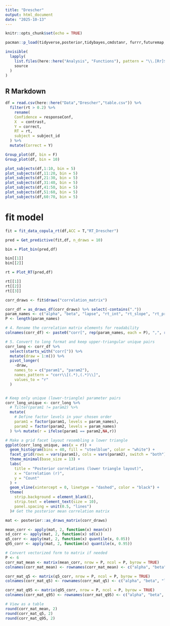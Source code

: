 ```yaml
---
title: "Drescher"
output: html_document
date: "2025-10-13"
---
```


```r
knitr::opts_chunk$set(echo = TRUE)

pacman::p_load(tidyverse,posterior,tidybayes,cmdstanr, furrr,futuremap,ordbetareg, future.apply)

invisible(
  lapply(
    list.files(here::here("Analysis", "Functions"), pattern = "\\.[Rr]$", full.names = TRUE),
    source
  )
)
```

## R Markdown

```r
df = read.csv(here::here("Data","Drescher","table.csv")) %>% 
  filter(rt > 0.2) %>% 
    rename(
    Confidence = responseConf,
    X  = contrast,
    Y = correct,
    RT = rt,
    subject = subject_id
  ) %>% 
  mutate(Correct = Y)
```


```r

Group_plot(df, bin = F)
Group_plot(df, bin = 10)

```


```r

plot_subjects(df,1:10, bin = 5)
plot_subjects(df,11:20, bin = 5)
plot_subjects(df,21:30, bin = 5)
plot_subjects(df,31:40, bin = 5)
plot_subjects(df,41:50, bin = 5)
plot_subjects(df,51:60, bin = 5)
plot_subjects(df,60:70, bin = 5)

```

# fit model

```r

fit = fit_data_copula_rt(df,ACC = T,"RT_Drescher")

```


```r
pred = Get_predictive(fit,df, n_draws = 10)
```





```r

bin = Plot_bin(pred,df)

bin[[1]]
bin[[2]]

```




```r
rt = Plot_RT(pred,df)

rt[[1]]
rt[[2]]
rt[[3]]
```

```r
corr_draws <- fit$draws("correlation_matrix")

corr_df = as_draws_df(corr_draws) %>% select(-contains("."))
param_names <- c("alpha", "beta", "lapse", "rt_int", "rt_slope", "rt_prec")
P <- length(param_names)

# 4. Rename the correlation matrix elements for readability
colnames(corr_df) <- paste0("corr[", rep(param_names, each = P), ",", rep(param_names, times = P), "]")

# 5. Convert to long format and keep upper-triangular unique pairs
corr_long <- corr_df %>% 
  select(starts_with("corr[")) %>% 
  mutate(draw = 1:n()) %>% 
  pivot_longer(
    -draw,
    names_to = c("param1", "param2"),
    names_pattern = "corr\\[(.*),(.*)\\]",
    values_to = "r"
  )


# Keep only unique (lower-triangle) parameter pairs
corr_long_unique <- corr_long %>%
  # filter(param1 != param2) %>%
  mutate(
    # Define factor levels in your chosen order
    param1 = factor(param1, levels = param_names),
    param2 = factor(param2, levels = param_names)
  ) %>% mutate(r = ifelse(param1 == param2,NA,r))

# Make a grid facet layout resembling a lower triangle
ggplot(corr_long_unique, aes(x = r)) +
  geom_histogram(bins = 40, fill = "steelblue", color = "white") +
  facet_grid(rows = vars(param1), cols = vars(param2), switch = "both") +
  theme_minimal(base_size = 13) +
  labs(
    title = "Posterior correlations (lower triangle layout)",
    x = "Correlation (r)",
    y = "Count"
  ) +
  geom_vline(xintercept = 0, linetype = "dashed", color = "black") +
  theme(
    strip.background = element_blank(),
    strip.text = element_text(size = 10),
    panel.spacing = unit(0.5, "lines")
  )# Get the posterior mean correlation matrix
```


```r
mat <- posterior::as_draws_matrix(corr_draws)

mean_corr <- apply(mat, 2, function(x) mean(x))
sd_corr <- apply(mat, 2, function(x) sd(x))
q5_corr <- apply(mat, 2, function(x) quantile(x, 0.05))
q95_corr <- apply(mat, 2, function(x) quantile(x, 0.95))

# Convert vectorized form to matrix if needed
P <- 6
corr_mat_mean <- matrix(mean_corr, nrow = P, ncol = P, byrow = TRUE)
colnames(corr_mat_mean) <- rownames(corr_mat_mean) <- c("alpha", "beta", "lapse", "rt_int", "rt_slope", "rt_prec")

corr_mat_q5 <- matrix(q5_corr, nrow = P, ncol = P, byrow = TRUE)
colnames(corr_mat_q5) <- rownames(corr_mat_q5) <- c("alpha", "beta", "lapse", "rt_int", "rt_slope", "rt_prec")

corr_mat_q95 <- matrix(q95_corr, nrow = P, ncol = P, byrow = TRUE)
colnames(corr_mat_q95) <- rownames(corr_mat_q95) <- c("alpha", "beta", "lapse", "rt_int", "rt_slope", "rt_prec")

# View as a table
round(corr_mat_mean, 2)
round(corr_mat_q5, 2)
round(corr_mat_q95, 2)



```

